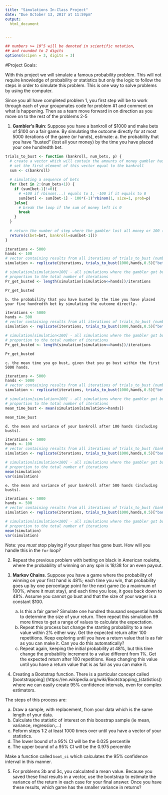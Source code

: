 ```yaml
---
title: "Simulations In-Class Project"
date: "Due October 13, 2017 at 11:59pm"
output:
  html_document


---
```


<style type="text/css">
.table {

    width: 80%;
    margin-left:10%; 
    margin-right:10%;
}
</style>
```r
## numbers >= 10^5 will be denoted in scientific notation,
## and rounded to 2 digits
options(scipen = 3, digits = 3)
```




#Project Goals:



With this project we will simulate a famous probability problem. This will not require knowledge of probability or statistics but only the logic to follow the steps in order to simulate this problem. This is one way to solve problems by using the computer. 


Since you all have completed problem 1, you first step will be to work through each of your groupmates code for problem #1 and comment on what is happening. Then as a team move forward in on direction as you move on to the rest of the problems 2-5

  1. **Gambler's Ruin**: Suppose you have a bankroll of $1000 and make bets of $100 on a fair game. By simulating the outcome directly for at most 5000 iterations of the game (or hands), estimate:
    a. the probability that you have "busted" (lost all your money) by the time you have placed your one hundredth bet. 
```r

trials_to_bust <- function (bankroll, num_bets, p) {
  # create a vector which will contain the amounts of money gambler has after each bet 
  # set the first element of this vector equal to the bankroll
  sum <- c(bankroll)
  
  # simulating a sequence of bets
  for (bet in 2:(num_bets+1)) {
    if (sum[bet-1]!=0){
      # +100 if rbinom(...) equals to 1, -100 if it equals to 0
      sum[bet] <- sum[bet-1] - 100*(-1)^rbinom(1, size=1, prob=p) 
    }else{
      # break the loop if the sum of money left is 0
      break
    }
  }
  
  # return the number of step where the gambler lost all money or 100 (if he still has money)
  return(c(bet=bet, bankroll=sum[bet-1]))
}

iterations <- 5000
hands <- 100
# vector containing results from all iterations of trials_to_bust (number of bet)
simulation <- replicate(iterations, trials_to_bust(1000,hands,0.5)["bet"])

# simulation[simulation<100] - all simulations where the gambler got busted before 100th bet
# proportion to the total number of iterations
Pr_get_busted <- length(simulation[simulation<=hands])/iterations

Pr_get_busted
```
    b. the probability that you have busted by the time you have placed your five hundredth bet by simulating the outcome directly. 
```r
iterations <- 5000
hands <- 500
# vector containing results from all iterations of trials_to_bust (number of bet)
simulation <- replicate(iterations, trials_to_bust(1000,hands,0.5)["bet"])

# simulation[simulation<100] - all simulations where the gambler got busted before 500th bet
# proportion to the total number of iterations
Pr_get_busted <- length(simulation[simulation<=hands])/iterations

Pr_get_busted
```
    c. the mean time you go bust, given that you go bust within the first 5000 hands.
```r
iterations <- 5000
hands <- 5000
# vector containing results from all iterations of trials_to_bust (number of bet)
simulation <- replicate(iterations, trials_to_bust(1000,hands,0.5)["bet"])

# simulation[simulation<100] - all simulations where the gambler got busted before 100th bet
# proportion to the total number of iterations
mean_time_bust <- mean(simulation[simulation<=hands])

mean_time_bust
```
    d. the mean and variance of your bankroll after 100 hands (including busts).
```r
iterations <- 5000
hands <- 100
# vector containing results from all iterations of trials_to_bust (bankrolls)
simulation <- replicate(iterations, trials_to_bust(1000,hands,0.5)["bankroll"])

# simulation[simulation<100] - all simulations where the gambler got busted before 100th bet
# proportion to the total number of iterations
mean(simulation)
var(simulation)
```
    e. the mean and variance of your bankroll after 500 hands (including busts).
```r
iterations <- 5000
hands <- 500
# vector containing results from all iterations of trials_to_bust (bankrolls)
simulation <- replicate(iterations, trials_to_bust(1000,hands,0.5)["bankroll"])

# simulation[simulation<100] - all simulations where the gambler got busted before 100th bet
# proportion to the total number of iterations
mean(simulation)
var(simulation)
``` 
Note: you *must* stop playing if your player has gone bust. How will you handle this in the `for` loop?

2. Repeat the previous problem with betting on black in American roulette, where the probability of winning on any spin is 18/38 for an even payout.

3. **Markov Chains**. Suppose you have a game where the probability of winning on your first hand is 48%; each time you win, that probability goes up by one percentage point for the next game (to a maximum of 100%, where it must stay), and each time you lose, it goes back down to 48%. Assume you cannot go bust and that the size of your wager is a constant $100.
    a. Is this a fair game? Simulate one hundred thousand sequential hands to determine the size of your return. Then repeat this simulation 99 more times to get a range of values to calculate the expectation.
    b. Repeat this process but change the starting probability to a new value within 2% either way. Get the expected return after 100 repetitions. Keep exploring until you have a return value that is as fair as you can make it. Can you do this automatically?
    c. Repeat again, keeping the initial probability at 48%, but this time change the probability increment to a value different from 1%. Get the expected return after 100 repetitions. Keep changing this value until you have a return value that is as fair as you can make it. 


4. Creating a Bootstrap function. There is a particular concept called [bootstrapping]
(https://en.wikipedia.org/wiki/Bootstrapping_(statistics)) where we can easily create 95% confidence intervals, even for complex estimators.

The steps of this process are:

  a. Draw a sample, with replacement, from your data which is the same length of your data.
  b. Calculate the statistic of interest on this boostrap sample (ie mean, variance, regression,...)
  c. Peform steps 1:2 at least 1000 times over until you have a vector of your statistics. 
  d. The lower bound of a 95% CI will be the 0.025 percentile
  e. The upper bound of a 95% CI will be the 0.975 percentile

Make a function called `boot_ci` which calculates the 95% confidence interval in this manner. 

5. For problems 3b and 3c, you calculated a mean value. Because you saved these final results in a vector, use the bootstrap to estimate the variance of the return in each case for your final answer. Once you have these results, which game has the smaller variance in returns?